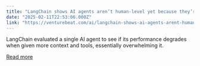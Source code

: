 ```yaml
---
title: "LangChain shows AI agents aren’t human-level yet because they’re overwhelmed by tools"
date: "2025-02-11T22:53:06.000Z"
link: "https://venturebeat.com/ai/langchain-shows-ai-agents-arent-human-level-yet-because-theyre-overwhelmed-by-tools/"
---
```


LangChain evaluated a single AI agent to see if its performance degrades when given more context and tools, essentially overwhelming it.

[Read more](https://venturebeat.com/ai/langchain-shows-ai-agents-arent-human-level-yet-because-theyre-overwhelmed-by-tools/)
